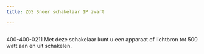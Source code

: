 ```yaml
---
title: ZOS Snoer schakelaar 1P zwart

---
```



<Image src={imageProduct} width={imageProduct.width} alt="" />


400-400-0211
Met deze schakelaar kunt u een apparaat of lichtbron tot 500 watt aan en uit schakelen.

